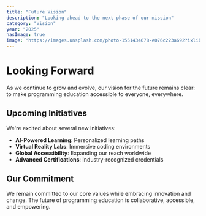 ```yaml
---
title: "Future Vision"
description: "Looking ahead to the next phase of our mission"
category: "Vision"
year: "2025"
hasImage: true
image: "https://images.unsplash.com/photo-1551434678-e076c223a692?ixlib=rb-4.0.3&auto=format&fit=crop&w=1000&q=80"
---
```


# Looking Forward

As we continue to grow and evolve, our vision for the future remains clear: to make programming education accessible to everyone, everywhere.

## Upcoming Initiatives

We're excited about several new initiatives:

- **AI-Powered Learning**: Personalized learning paths
- **Virtual Reality Labs**: Immersive coding environments
- **Global Accessibility**: Expanding our reach worldwide
- **Advanced Certifications**: Industry-recognized credentials

## Our Commitment

We remain committed to our core values while embracing innovation and change. The future of programming education is collaborative, accessible, and empowering.
